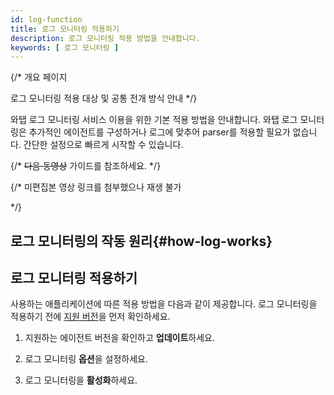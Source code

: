 ```yaml
---
id: log-function
title: 로그 모니터링 적용하기
description: 로그 모니터링 적용 방법을 안내합니다. 
keywords: [ 로그 모니터링 ]
---
```


{/* 개요 페이지 

로그 모니터링 적용 대상 및 공통 전개 방식 안내 */}

와탭 로그 모니터링 서비스 이용을 위한 기본 적용 방법을 안내합니다. 와탭 로그 모니터링은 추가적인 에이전트를 구성하거나 로그에 맞추어 parser를 적용할 필요가 없습니다. 간단한 설정으로 빠르게 시작할 수 있습니다. 
 
{/* 
~~다음 동영상~~ 가이드를 참조하세요. */}

{/* 미편집본 영상 링크를 첨부했으나 재생 불가

<Videos url="https://drive.google.com/file/d/1Wi0NUG_ess-986yDsdScu7r3-QdWb1cf/preview" />

*/}

## 로그 모니터링의 작동 원리{#how-log-works}


<Logbasics />

## 로그 모니터링 적용하기

사용하는 애플리케이션에 따른 적용 방법을 다음과 같이 제공합니다. 로그 모니터링을 적용하기 전에 [지원 버전](#how-log-works)을 먼저 확인하세요. 

1. 지원하는 에이전트 버전을 확인하고 **업데이트**하세요.

1. 로그 모니터링 **옵션**을 설정하세요.

1. 로그 모니터링을 **활성화**하세요.


<DocCardList/>